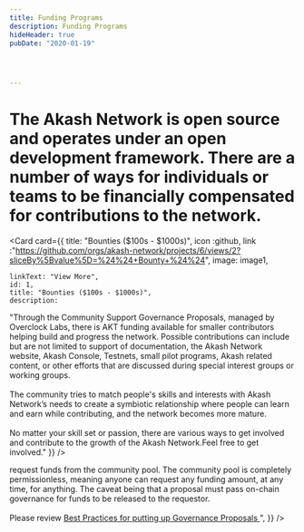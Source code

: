 ```yaml
---
title: Funding Programs
description: Funding Programs
hideHeader: true
pubDate: "2020-01-19"




---
```



<h1 class="text-center !m-0  md:!leading-10 text-2xl lg:text-[32px]">The Akash Network is open source and operates under an open development framework. There are a number of ways for individuals or teams to be financially compensated for contributions to the network.</h1>


<div className="mt-20 md:mt-40"/>

<Card
  card={{
    title: "Bounties ($100s - $1000s)",
    icon :github,
    link :"https://github.com/orgs/akash-network/projects/6/views/2?sliceBy%5Bvalue%5D=%24%24+Bounty+%24%24",
    image: image1,
 
    linkText: "View More",
    id: 1,
    title: "Bounties ($100s - $1000s)",
    description:
"Through the Community Support Governance Proposals, managed by Overclock Labs, there is AKT funding available for smaller contributors helping build and progress the network. Possible contributions can include but are not limited to support of documentation, the Akash Network website, Akash Console, Testnets, small pilot programs, Akash related content, or other efforts that are discussed during special interest groups or working groups.<br></br>The community tries to match people's skills and interests with Akash Network’s needs to create a symbiotic relationship where people can learn and earn while contributing, and the network becomes more mature.<br></br>No matter your skill set or passion, there are various ways to get involved and contribute to the growth of the Akash Network.Feel free to get involved."
  }}
/>

<div className="mt-20 md:mt-40"/>
<Card
  card={{
    title:"Community Pool Spend Proposals via Governance",
    icon :github,
    image: image2,
      linkText: "View more",
    id: 2,
       link :"#",
    title: "Community Pool Spend Proposals via Governance",
    description:
      "Outside of some of the programs managed by Overclock Labs,anyone can <a class='font-semibold underline dark:text-[#f4f4f5] text-black' href='https://www.mintscan.io/akash/address/community-pool' target='_blank'>request funds from the community pool</a>. The community pool is completely permissionless, meaning anyone can request any funding amount, at any time, for anything. The caveat being that a proposal must pass on-chain governance for funds to be released to the requestor.<br></br> Please review <a class='font-semibold underline dark:text-[#f4f4f5] text-black' href='https://github.com/orgs/akash-network/discussions/170' target='_blank'>Best Practices for putting up Governance Proposals </a>",
  }}
/>
<div className="mt-20 md:mt-40"/>
<Card
  card={{
    title:"Delegations",
    icon :github,
    image: image3,
      linkText: "View more",
    id: 3,
       link :"https://github.com/orgs/akash-network/discussions/379",
    title: "Delegations",
    description:
      "Foundation delegations will be earned, and maintained over time, by consistent, professional, and value-adding contributions to the Akash Network. While there may be some exceptions to the rule, the Akash Foundation (managed by Overclock Labs) will govern delegations to Akash validators per the following principles and parameters.",
  }}
/>